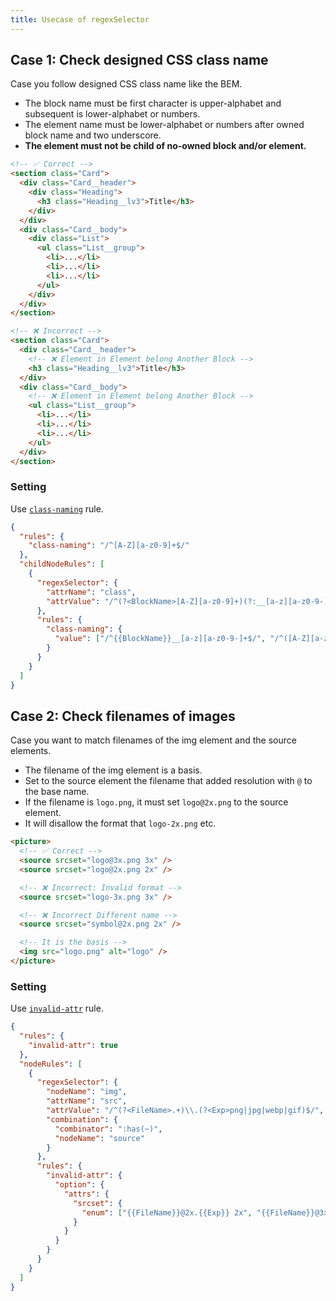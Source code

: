 ```yaml
---
title: Usecase of regexSelector
---
```


## Case 1: Check designed CSS class name

Case you follow designed CSS class name like the BEM.

- The block name must be first character is upper-alphabet and subsequent is lower-alphabet or numbers.
- The element name must be lower-alphabet or numbers after owned block name and two underscore.
- **The element must not be child of no-owned block and/or element.**

```html
<!-- ✅ Correct -->
<section class="Card">
  <div class="Card__header">
    <div class="Heading">
      <h3 class="Heading__lv3">Title</h3>
    </div>
  </div>
  <div class="Card__body">
    <div class="List">
      <ul class="List__group">
        <li>...</li>
        <li>...</li>
        <li>...</li>
      </ul>
    </div>
  </div>
</section>

<!-- ❌ Incorrect -->
<section class="Card">
  <div class="Card__header">
    <!-- ❌ Element in Element belong Another Block -->
    <h3 class="Heading__lv3">Title</h3>
  </div>
  <div class="Card__body">
    <!-- ❌ Element in Element belong Another Block -->
    <ul class="List__group">
      <li>...</li>
      <li>...</li>
      <li>...</li>
    </ul>
  </div>
</section>
```

### Setting

Use [`class-naming`](/rules/class-naming) rule.

```json
{
  "rules": {
    "class-naming": "/^[A-Z][a-z0-9]+$/"
  },
  "childNodeRules": [
    {
      "regexSelector": {
        "attrName": "class",
        "attrValue": "/^(?<BlockName>[A-Z][a-z0-9]+)(?:__[a-z][a-z0-9-]+)?$/"
      },
      "rules": {
        "class-naming": {
          "value": ["/^{{BlockName}}__[a-z][a-z0-9-]+$/", "/^([A-Z][a-z0-9]+)$/"]
        }
      }
    }
  ]
}
```

## Case 2: Check filenames of images

Case you want to match filenames of the img element and the source elements.

- The filename of the img element is a basis.
- Set to the source element the filename that added resolution with `@` to the base name.
- If the filename is `logo.png`, it must set `logo@2x.png` to the source element.
- It will disallow the format that `logo-2x.png` etc.

```html
<picture>
  <!-- ✅ Correct -->
  <source srcset="logo@3x.png 3x" />
  <source srcset="logo@2x.png 2x" />

  <!-- ❌ Incorrect: Invalid format -->
  <source srcset="logo-3x.png 3x" />

  <!-- ❌ Incorrect Different name -->
  <source srcset="symbol@2x.png 2x" />

  <!-- It is the basis -->
  <img src="logo.png" alt="logo" />
</picture>
```

### Setting

Use [`invalid-attr`](/rules/invalid-attr) rule.

```json
{
  "rules": {
    "invalid-attr": true
  },
  "nodeRules": [
    {
      "regexSelector": {
        "nodeName": "img",
        "attrName": "src",
        "attrValue": "/^(?<FileName>.+)\\.(?<Exp>png|jpg|webp|gif)$/",
        "combination": {
          "combinator": ":has(~)",
          "nodeName": "source"
        }
      },
      "rules": {
        "invalid-attr": {
          "option": {
            "attrs": {
              "srcset": {
                "enum": ["{{FileName}}@2x.{{Exp}} 2x", "{{FileName}}@3x.{{Exp}} 3x"]
              }
            }
          }
        }
      }
    }
  ]
}
```
